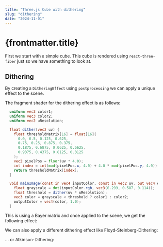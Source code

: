 ```yaml
---
title: "Three.js Cube with dithering"
slug: "dithering"
date: "2024-11-01"
---
```


# {frontmatter.title}

First we start with a simple cube. This cube is rendered using `react-three-fiber` just so we have something to look at.


<div className="w-full h-96 rounded-lg shadow-lg bg-slate-100 overflow-hidden">
  <Scene client:load />
</div>

## Dithering

By creating a `DitheringEffect` using `postprocessing` we can apply a unique effect to the scene.

The fragment shader for the dithering effect is as follows:

```glsl
  uniform vec3 color1;
  uniform vec3 color2;
  uniform vec2 uResolution;

  float dither(vec2 uv) {
    float thresholdMatrix[16] = float[16](
      0.0, 0.5, 0.125, 0.625,
      0.75, 0.25, 0.875, 0.375,
      0.1875, 0.6875, 0.0625, 0.5625,
      0.9375, 0.4375, 0.8125, 0.3125
    );
    vec2 pixelPos = floor(uv * 4.0);
    int index = int(mod(pixelPos.x, 4.0) + 4.0 * mod(pixelPos.y, 4.0));
    return thresholdMatrix[index];
  }

  void mainImage(const in vec4 inputColor, const in vec2 uv, out vec4 outputColor) {
    float grayscale = dot(inputColor.rgb, vec3(0.299, 0.587, 0.114));
    float threshold = dither(uv * uResolution);
    vec3 color = grayscale < threshold ? color1 : color2;
    outputColor = vec4(color, 1.0);
  }
```

This is using a Bayer matrix and once applied to the scene, we get the following effect:


<div className="w-full h-96 rounded-lg shadow-lg bg-slate-100 overflow-hidden">
  <DitheredScene client:load type="bayer" />
</div>

We can also apply a different dithering effect like Floyd-Steinberg-Dithering:

<div className="w-full h-96 rounded-lg shadow-lg bg-slate-100 overflow-hidden">
  <DitheredScene client:load type="floydSteinberg" />
</div>

... or Atkinson-Dithering:

<div className="w-full h-96 rounded-lg shadow-lg bg-slate-100 overflow-hidden">
  <DitheredScene client:load type="atkinson" />
</div>
